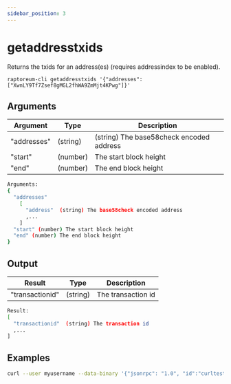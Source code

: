 ```yaml
---
sidebar_position: 3
---
```


# getaddresstxids

Returns the txids for an address(es) (requires addressindex to be enabled).

`raptoreum-cli getaddresstxids '{"addresses": ["XwnLY9Tf7Zsef8gMGL2fhWA9ZmMjt4KPwg"]}'`

<!-- <ReactPlayer playing controls url={[
    {src: `${require('./assets/placeholder.webm').default}`, type: 'video/webm'}]} /> -->


## Arguments

| Argument | Type | Description |
|--|--|--|
| "addresses" | (string) | (string) The base58check encoded address |
| "start" | (number) | The start block height |
| "end" | (number) | The end block height |

```bash
Arguments:
{
  "addresses"
    [
      "address"  (string) The base58check encoded address
      ,...
    ]
  "start" (number) The start block height
  "end" (number) The end block height
}
```

## Output

| Result | Type | Description |
|--|--|--|
| "transactionid" | (string) | The transaction id |

```bash
Result:
[
  "transactionid"  (string) The transaction id
  ,...
]
```


## Examples

```bash
curl --user myusername --data-binary '{"jsonrpc": "1.0", "id":"curltest", "method": "getaddresstxids", "params": [{"addresses": ["XwnLY9Tf7Zsef8gMGL2fhWA9ZmMjt4KPwg"]}] }' -H 'content-type: text/plain;' http://127.0.0.1:9998/
```

